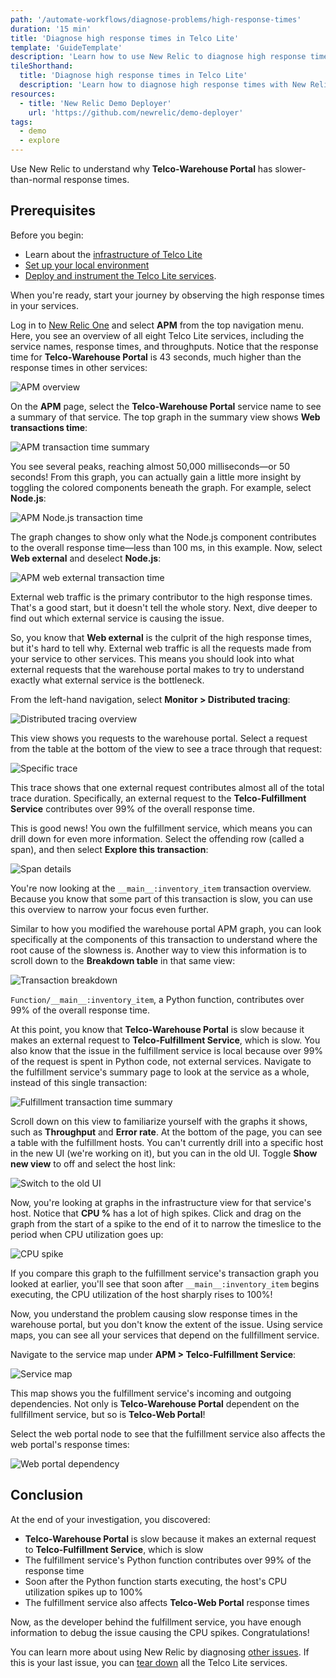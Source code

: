 ```yaml
---
path: '/automate-workflows/diagnose-problems/high-response-times'
duration: '15 min'
title: 'Diagnose high response times in Telco Lite'
template: 'GuideTemplate'
description: 'Learn how to use New Relic to diagnose high response times in your services.'
tileShorthand:
  title: 'Diagnose high response times in Telco Lite'
  description: 'Learn how to diagnose high response times with New Relic.'
resources:
  - title: 'New Relic Demo Deployer'
    url: 'https://github.com/newrelic/demo-deployer'
tags:
  - demo
  - explore
---
```


Use New Relic to understand why **Telco-Warehouse Portal** has slower-than-normal response times.

## Prerequisites

Before you begin:

- Learn about the [infrastructure of Telco Lite](diagnose-problems#welcome-to-acme-telco-lite)
- [Set up your local environment](diagnose-problems#set-up-your-environment)
- [Deploy and instrument the Telco Lite services](diagnose-problems#deploy-telco-lite).

When you're ready, start your journey by observing the high response times in your services.

<Steps>

<Step>

Log in to [New Relic One](https://one.newrelic.com) and select **APM** from the top navigation menu. Here, you see an overview of all eight Telco Lite services, including the service names, response times, and throughputs. Notice that the response time for **Telco-Warehouse Portal** is 43 seconds, much higher than the response times in other services:

![APM overview](../../../images/telco-lite/high-response-times.png)

On the **APM** page, select the **Telco-Warehouse Portal** service name to see a summary of that service. The top graph in the summary view shows **Web transactions time**:

![APM transaction time summary](../../../images/telco-lite/apm-summary.png)

You see several peaks, reaching almost 50,000 milliseconds—or 50 seconds! From this graph, you can actually gain a little more insight by toggling the colored components beneath the graph. For example, select **Node.js**:

![APM Node.js transaction time](../../../images/telco-lite/apm-node.png)

The graph changes to show only what the Node.js component contributes to the overall response time—less than 100 ms, in this example. Now, select **Web external** and deselect **Node.js**:

![APM web external transaction time](../../../images/telco-lite/apm-webex.png)

External web traffic is the primary contributor to the high response times. That's a good start, but it doesn't tell the whole story. Next, dive deeper to find out which external service is causing the issue.

</Step>

<Step>

So, you know that **Web external** is the culprit of the high response times, but it's hard to tell why. External web traffic is all the requests made from your service to other services. This means you should look into what external requests that the warehouse portal makes to try to understand exactly what external service is the bottleneck.

From the left-hand navigation, select **Monitor > Distributed tracing**:

![Distributed tracing overview](../../../images/telco-lite/dt-overview.png)

This view shows you requests to the warehouse portal. Select a request from the table at the bottom of the view to see a trace through that request:

![Specific trace](../../../images/telco-lite/dt-trace.png)

This trace shows that one external request contributes almost all of the total trace duration. Specifically, an external request to the **Telco-Fulfillment Service** contributes over 99% of the overall response time.

This is good news! You own the fulfillment service, which means you can drill down for even more information. Select the offending row (called a span), and then select **Explore this transaction**:

![Span details](../../../images/telco-lite/dt-span-details.png)

</Step>

<Step>

You're now looking at the `__main__:inventory_item` transaction overview. Because you know that some part of this transaction is slow, you can use this overview to narrow your focus even further.

Similar to how you modified the warehouse portal APM graph, you can look specifically at the components of this transaction to understand where the root cause of the slowness is. Another way to view this information is to scroll down to the **Breakdown table** in that same view:

![Transaction breakdown](../../../images/telco-lite/transaction-breakdown.png)

`Function/__main__:inventory_item`, a Python function, contributes over 99% of the overall response time.

At this point, you know that **Telco-Warehouse Portal** is slow because it makes an external request to **Telco-Fulfillment Service**, which is slow. You also know that the issue in the fulfillment service is local because over 99% of the request is spent in Python code, not external services. Navigate to the fulfillment service's summary page to look at the service as a whole, instead of this single transaction:

![Fulfillment transaction time summary](../../../images/telco-lite/apm-fulfillment-summary.png)

</Step>

<Step>

Scroll down on this view to familiarize yourself with the graphs it shows, such as **Throughput** and **Error rate**. At the bottom of the page, you can see a table with the fulfillment hosts. You can't currently drill into a specific host in the new UI (we're working on it), but you can in the old UI. Toggle **Show new view** to off and select the host link:

![Switch to the old UI](../../../images/telco-lite/old-ui.png)

</Step>

<Step>

Now, you're looking at graphs in the infrastructure view for that service's host. Notice that **CPU %** has a lot of high spikes. Click and drag on the graph from the start of a spike to the end of it to narrow the timeslice to the period when CPU utilization goes up:

![CPU spike](../../../images/telco-lite/cpu-spike.png)

If you compare this graph to the fulfillment service's transaction graph you looked at earlier, you'll see that soon after `__main__:inventory_item` begins executing, the CPU utilization of the host sharply rises to 100%!

</Step>

<Step>

Now, you understand the problem causing slow response times in the warehouse portal, but you don't know the extent of the issue. Using service maps, you can see all your services that depend on the fullfillment service.

Navigate to the service map under **APM > Telco-Fulfillment Service**:

![Service map](../../../images/telco-lite/service-map.png)

This map shows you the fulfillment service's incoming and outgoing dependencies. Not only is **Telco-Warehouse Portal** dependent on the fullfillment service, but so is **Telco-Web Portal**!

Select the web portal node to see that the fulfillment service also affects the web portal's response times:

![Web portal dependency](../../../images/telco-lite/web-portal-dep.png)

</Step>

</Steps>

## Conclusion

At the end of your investigation, you discovered:

- **Telco-Warehouse Portal** is slow because it makes an external request to **Telco-Fulfillment Service**, which is slow
- The fulfillment service's Python function contributes over 99% of the response time
- Soon after the Python function starts executing, the host's CPU utilization spikes up to 100%
- The fulfillment service also affects **Telco-Web Portal** response times

Now, as the developer behind the fulfillment service, you have enough information to debug the issue causing the CPU spikes. Congratulations!

You can learn more about using New Relic by diagnosing [other issues](diagnose-problems#view-your-services). If this is your last issue, you can [tear down](diagnose-problems#tear-down-telco-lite) all the Telco Lite services.